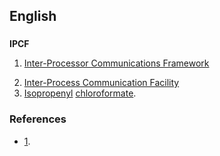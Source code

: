 ==English==
==={{Initialism}}===
'''IPCF'''
# {{rfv-sense}} [[Inter-Processor Communications Framework]]
# [[Inter-Process Communication Facility]]
# [[Isopropenyl]] [[chloroformate]].

===References===
*[http://www.embedded.com/columns/technicalinsights/175007215?_requestid=6085].